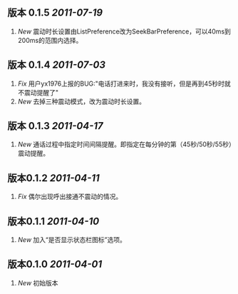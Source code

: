 == 版本 0.1.5 ''2011-07-19'' ==

# ''New'' 震动时长设置由ListPreference改为SeekBarPreference，可以40ms到200ms的范围内选择。


== 版本 0.1.4 ''2011-07-03'' ==

# ''Fix'' 用户yx1976上报的BUG:"电话打进来时，我没有接听，但是再到45秒时就不震动提醒了"
# ''New'' 去掉三种震动模式，改为震动时长设置。


== 版本 0.1.3 ''2011-04-17'' ==

# ''New'' 通话过程中指定时间间隔提醒。即指定在每分钟的第（45秒/50秒/55秒）震动提醒。


== 版本0.1.2 ''2011-04-11'' ==

# ''Fix'' 偶尔出现呼出接通不震动的情况。


== 版本0.1.1 ''2011-04-10'' ==

# ''New'' 加入“是否显示状态栏图标”选项。


== 版本0.1.0 ''2011-04-01'' ==

# ''New'' 初始版本